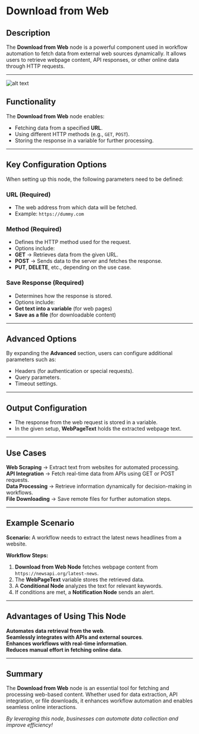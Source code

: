 # **Download from Web**

## **Description**

The **Download from Web** node is a powerful component used in workflow automation to fetch data from external web sources dynamically. It allows users to retrieve webpage content, API responses, or other online data through HTTP requests.

---
![alt text](../../../assets/http/download-from-web.png)

## **Functionality**

The **Download from Web** node enables:

- Fetching data from a specified **URL**.
- Using different HTTP methods (e.g., `GET`, `POST`).
- Storing the response in a variable for further processing.

---

## **Key Configuration Options**

When setting up this node, the following parameters need to be defined:

### **URL (Required)**

- The web address from which data will be fetched.
- Example: `https://dummy.com`

### **Method (Required)**

- Defines the HTTP method used for the request.
- Options include:
- **GET** → Retrieves data from the given URL.
- **POST** → Sends data to the server and fetches the response.
- **PUT**, **DELETE**, etc., depending on the use case.

### **Save Response (Required)**

- Determines how the response is stored.
- Options include:
- **Get text into a variable** (for web pages)
- **Save as a file** (for downloadable content)

---

## **Advanced Options**

By expanding the **Advanced** section, users can configure additional parameters such as:

- Headers (for authentication or special requests).
- Query parameters.
- Timeout settings.

---

## **Output Configuration**

- The response from the web request is stored in a variable.
- In the given setup, **WebPageText** holds the extracted webpage text.

---

## **Use Cases**

**Web Scraping** → Extract text from websites for automated processing.  
**API Integration** → Fetch real-time data from APIs using GET or POST requests.  
**Data Processing** → Retrieve information dynamically for decision-making in workflows.  
**File Downloading** → Save remote files for further automation steps.  

---

## **Example Scenario**

**Scenario:** A workflow needs to extract the latest news headlines from a website.

**Workflow Steps:**

1. **Download from Web Node** fetches webpage content from `https://newsapi.org/latest-news`.
2. The **WebPageText** variable stores the retrieved data.
3. A **Conditional Node** analyzes the text for relevant keywords.
4. If conditions are met, a **Notification Node** sends an alert.

---

## **Advantages of Using This Node**

**Automates data retrieval from the web**.  
**Seamlessly integrates with APIs and external sources**.  
**Enhances workflows with real-time information**.  
**Reduces manual effort in fetching online data**.  

---

## **Summary**

The **Download from Web** node is an essential tool for fetching and processing web-based content. Whether used for data extraction, API integration, or file downloads, it enhances workflow automation and enables seamless online interactions.

*By leveraging this node, businesses can automate data collection and improve efficiency!*